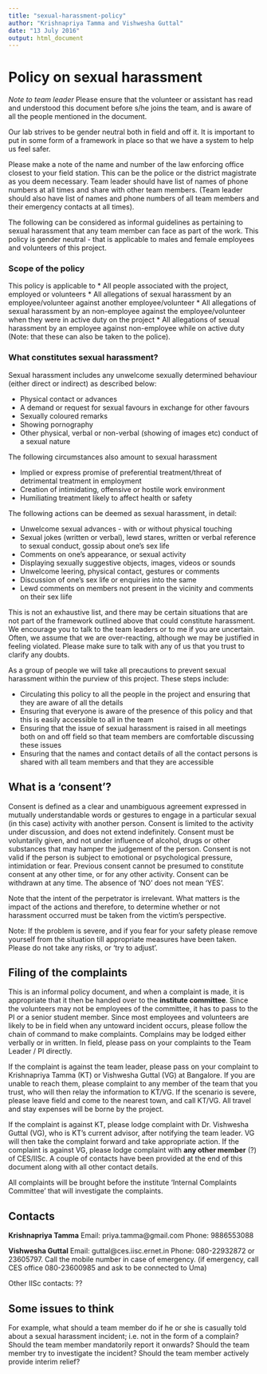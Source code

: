 ```yaml
---
title: "sexual-harassment-policy"
author: "Krishnapriya Tamma and Vishwesha Guttal"
date: "13 July 2016"
output: html_document
---
```


# Policy on sexual harassment 

*Note to team leader* Please ensure that the volunteer or assistant has read and understood this document before s/he joins the team, and is aware of all the people mentioned in the document. 

Our lab strives to be gender neutral both in field and off it. It is important to put in some form of a framework in place so that we have a system to help us feel safer. 

Please make a note of the name and number of the law enforcing office closest to your field station. This can be the police or the district magistrate as you deem necessary. Team leader should have list of names of phone numbers at all times and share with other team members. (Team leader should also have list of names and phone numbers of all team members and their emergency contacts at all times). 

The following can be considered as informal guidelines as pertaining to sexual harassment that any team member can face as part of the work. This policy is gender neutral - that is applicable to males and female employees and volunteers of this project. 

### Scope of the policy
This policy is applicable to 
   * All people associated with the project, employed or volunteers
   * All allegations of sexual harassment by an employee/volunteer against another employee/volunteer
   * All allegations of sexual harassment by an non-employee against the employee/volunteer when they were in active duty on the project
   * All allegations of sexual harassment by an employee against non-employee while on active duty (Note: that these can also be taken to the police).

### What constitutes sexual harassment?
Sexual harassment includes any unwelcome sexually determined behaviour (either direct or indirect) as described below:

  * Physical contact or advances
  * A demand or request for sexual favours in exchange for other favours   
  * Sexually coloured remarks 
  * Showing pornography
  * Other physical, verbal or non-verbal (showing of images etc) conduct of a sexual nature

The following circumstances also amount to sexual harassment

  * Implied or express promise of preferential treatment/threat of detrimental treatment in employment
  * Creation of intimidating, offensive or hostile work environment
  * Humiliating treatment likely to affect health or safety

The following actions can be deemed as sexual harassment, in detail:

  * Unwelcome sexual advances - with or without physical touching
  * Sexual jokes (written or verbal), lewd stares, written or verbal reference to sexual conduct, gossip about one’s sex life 
  * Comments on one’s appearance, or sexual activity
  * Displaying sexually suggestive objects, images, videos or sounds
   * Unwelcome leering, physical contact, gestures or comments
   * Discussion of one’s sex life or enquiries into the same
   * Lewd comments on members not present in the vicinity and comments on their sex liife

This is not an exhaustive list, and there may be certain situations that are not part of the framework outlined above that could constitute harassment. We encourage you to talk to the team leaders or to me if you are uncertain. Often, we assume that we are over-reacting, although we may be justified in feeling violated. Please make sure to talk with any of us that you trust to clarify any doubts. 

As a group of people we will take all precautions to prevent sexual harassment within the purview of this project. These steps include:

  * Circulating this policy to all the people in the project and ensuring that they are aware of all the details 
  * Ensuring that everyone is aware of the presence of this policy and that this is easily accessible to all in the team
  * Ensuring that the issue of sexual harassment is raised in all meetings both on and off field so that team members are comfortable discussing these issues
  * Ensuring that the names and contact details of all the contact persons is shared with all team members and that they are accessible

## What is a 'consent'? 

Consent is defined as a clear and unambiguous agreement expressed in mutually understandable words or gestures to engage in a particular sexual (in this case) activity with another person. Consent is limited to the activity under discussion, and does not extend indefinitely. Consent must be voluntarily given, and not under influence of alcohol, drugs or other substances that may hamper the judgement of the person. Consent is not valid if the person is subject to emotional or psychological pressure, intimidation or fear. Previous consent cannot be presumed to constitute consent at any other time, or for any other activity. Consent can be withdrawn at any time. The absence of ‘NO’ does not mean ‘YES’. 

Note that the intent of the perpetrator is irrelevant. What matters is the impact of the actions and therefore, to determine whether or not harassment occurred must be taken from the victim’s perspective. 

Note: If the problem is severe, and if you fear for your safety please remove yourself from the situation till appropriate measures have been taken. Please do not take any risks, or ‘try to adjust’. 

## Filing of the complaints

This is an informal policy document, and when a complaint is made, it is appropriate that it then be handed over to the __institute committee__. Since the volunteers may not be employees of the committee, it has to pass to the PI or a senior student member. Since most employees and volunteers are likely to be in field when any untoward incident occurs, please follow the chain of command to make complaints. Complains may be lodged either verbally or in written. In field, please pass on your complaints to the Team Leader / PI directly. 

If the complaint is against the team leader, please pass on your complaint to Krishnapriya Tamma (KT) or Vishwesha Guttal (VG) at Bangalore. If you are unable to reach them, please complaint to any member of the team that you trust, who will then relay the information to KT/VG. If the scenario is severe, please leave field and come to the nearest town, and call KT/VG. All travel and stay expenses will be borne by the project. 

If the complaint is against KT, please lodge complaint with Dr. Vishwesha Guttal (VG), who is KT’s current advisor, after notifying the team leader. VG will then take the complaint forward and take appropriate action. If the complaint is against VG, please lodge complaint with __any other member__ (?) of CES/IISc. A couple of contacts have been provided at the end of this document along with all other contact details. 

All complaints will be brought before the institute ‘Internal Complaints Committee’ that will investigate the complaints. 

## Contacts

__Krishnapriya Tamma__
Email: priya.tamma@gmail.com
Phone: 9886553088

__Vishwesha Guttal__
Email: guttal@ces.iisc.ernet.in
Phone: 080-22932872 or 23605797. Call the mobile number in case of emergency.
(if emergency, call CES office 080-23600985 and ask to be connected to Uma)

Other IISc contacts: ??

## Some issues to think

For example, what should a team member do if he or she is casually told about a sexual harassment incident; i.e. not in the form of a complain? Should the team member mandatorily report it onwards? Should the team member try to investigate the incident? Should the team member actively provide interim relief?
